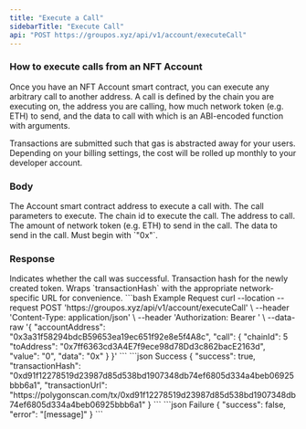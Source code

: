 ```yaml
---
title: "Execute a Call"
sidebarTitle: "Execute Call"
api: "POST https://groupos.xyz/api/v1/account/executeCall"
---
```


### How to execute calls from an NFT Account

Once you have an NFT Account smart contract, you can execute any arbitrary call to another address.
A call is defined by the chain you are executing on, the address you are calling, how much network token (e.g. ETH) to send,
and the data to call with which is an ABI-encoded function with arguments.

Transactions are submitted such that gas is abstracted away for your users.
Depending on your billing settings, the cost will be rolled up monthly to your developer account.

### Body

<ParamField body="accountAddress" type="string" required>
  The Account smart contract address to execute a call with.
</ParamField>

<ParamField body="call" type="object" required>
  The call parameters to execute.
  <Expandable title="object">
    <ParamField body="chainId" type="number" required>
      The chain id to execute the call.
    </ParamField>
    <ParamField body="toAddress" type="string" required>
      The address to call.
    </ParamField>
    <ParamField body="value" type="string" optional default={"0"}>
      The amount of network token (e.g. ETH) to send in the call.
    </ParamField>
    <ParamField body="data" type="string" optional default={"0x"}>
      The data to send in the call. Must begin with `"0x"`.
    </ParamField>
  </Expandable>
</ParamField>

### Response

<ResponseField name="success" type="boolean">
  Indicates whether the call was successful.
</ResponseField>

<ResponseField name="transactionHash" type="string">
  Transaction hash for the newly created token.
</ResponseField>

<ResponseField name="transactionUrl" type="string">
  Wraps `transactionHash` with the appropriate network-specific URL for
  convenience.
</ResponseField>

<RequestExample>
  ```bash Example Request
  curl --location --request POST 'https://groupos.xyz/api/v1/account/executeCall' \
  --header 'Content-Type: application/json' \
  --header 'Authorization: Bearer <token>' \
  --data-raw '{
      "accountAddress": "0x3a31f58294bdcB59653ea19ec651f92e8e5f4A8c",
      "call": {
        "chainId": 5
        "toAddress": "0x7ff6363cd3A4E7f9ece98d78Dd3c862bacE2163d",
        "value": "0",
        "data": "0x"
      }
  }'
  ```
</RequestExample>

<ResponseExample>
  ```json Success
  {
    "success": true,
    "transactionHash": "0xd91f12278519d23987d85d538bd1907348db74ef6805d334a4beb06925bbb6a1",
    "transactionUrl": "https://polygonscan.com/tx/0xd91f12278519d23987d85d538bd1907348db74ef6805d334a4beb06925bbb6a1"
}
  ```
  ```json Failure
  {
    "success": false,
    "error": "[message]"
  }
  ```
</ResponseExample>
